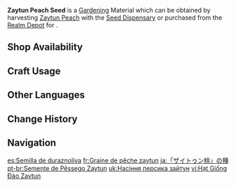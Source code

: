 {{Item Infobox
|id           = 130026
|image        = Item Zaytun Peach Seed.png
|type         = Gardening Materials
|group        = Jade Field
|invCategory  = Seed Dispensary
|description  = A seed obtained from the [[Seed Dispensary]]. A quality seed full of life, just waiting to be planted in the fields of the Realm Within. After some time, it will grow into a [[Zaytun Peach]].
|source1      = Harvesting [[Zaytun Peach]] with the [[Seed Dispensary]]
|source2      = [[Serenitea Pot/Realm Depot|Realm Depot]]
}}
'''Zaytun Peach Seed''' is a [[Gardening]] Material which can be obtained by harvesting [[Zaytun Peach]] with the [[Seed Dispensary]] or purchased from the [[Realm Depot]] for {{Item|Realm Currency|30|x=5}}.

==Shop Availability==
{{Shop Availability|currency=Realm Currency}}

==Craft Usage==
{{Craft Usage}}

==Other Languages==
{{Other Languages
|en      = Zaytun Peach Seed
|zhs     = 「墩墩桃」的种子
|zhs_rm  = "Dūndūn-táo" de Zhǒngzǐ
|zht     = 「墩墩桃」的種子
|zht_rm  = "Dūndūn-táo" de Zhǒngzǐ
|ja      = 「ザイトゥン桃」の種
|ja_rm   = "Zaitun Momo" no Tane
|ko      = 「뚠뚠 복숭아」 씨앗
|es      = Semilla de duraznoliva
|fr      = Graine de pêche zaytun
|ru      = Семена персика зайтун
|th      = Zaytun Peach Seed
|vi      = Hạt Giống Đào Zaytun
|de      = Zaytun-Pfirsich-Samen
|id      = Zaytun Peach Seed
|pt      = Semente de Pêssego Zaytun
|tr      = Zaytun Şeftalisi Tohumu
|it      = Seme di pesca di Zaytun
}}

==Change History==
{{Change History|3.0}}

==Navigation==
{{Material Navbox|type=Gardening Materials}}

[[es:Semilla de duraznoliva]]
[[fr:Graine de pêche zaytun]]
[[ja:「ザイトゥン桃」の種]]
[[pt-br:Semente de Pêssego Zaytun]]
[[uk:Насіння персика зайтун]]
[[vi:Hạt Giống Đào Zaytun]]